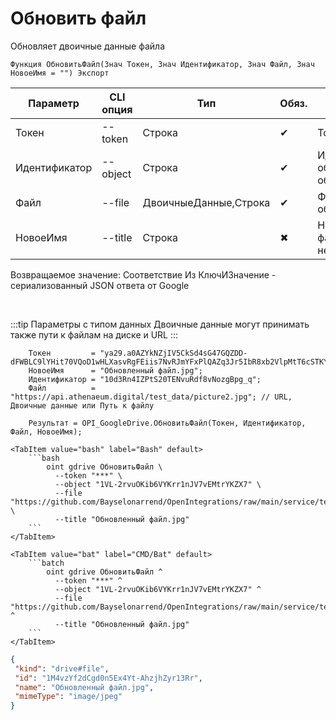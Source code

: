 ﻿---
sidebar_position: 8
---


# Обновить файл
 Обновляет двоичные данные файла



`Функция ОбновитьФайл(Знач Токен, Знач Идентификатор, Знач Файл, Знач НовоеИмя = "") Экспорт`

  | Параметр | CLI опция | Тип | Обяз. | Назначение |
  |-|-|-|-|-|
  | Токен | --token | Строка | &#x2714; | Токен |
  | Идентификатор | --object | Строка | &#x2714; | Идентификатор обновляемого объекта |
  | Файл | --file | ДвоичныеДанные,Строка | &#x2714; | Файл источник обновления |
  | НовоеИмя | --title | Строка | &#x2716; | Новое имя файла (если необходимо) |

  
  Возвращаемое значение:   Соответствие Из КлючИЗначение - сериализованный JSON ответа от Google

<br/>

:::tip
Параметры с типом данных Двоичные данные могут принимать также пути к файлам на диске и URL
:::
<br/>



```bsl title="Пример использования для 1С:Предприятие/OneScript"
    Токен         = "ya29.a0AZYkNZjIV5CkSd4sG47GQZDD-dFWBLC9lYHit70VQoD1wHLXasvRgFEiis7NvRJmYFxPlQAZq3Jr5IbR8xb2VlpMtT6cSTKYo2UHXdMyx...";
    НовоеИмя      = "Обновленный файл.jpg";
    Идентификатор = "10d3Rn4IZPtS20TENvuRdf8vNozgBpg_q";
    Файл          = "https://api.athenaeum.digital/test_data/picture2.jpg"; // URL, Двоичные данные или Путь к файлу

    Результат = OPI_GoogleDrive.ОбновитьФайл(Токен, Идентификатор, Файл, НовоеИмя);
```
    

 <Tabs>
  
    <TabItem value="bash" label="Bash" default>
        ```bash
            oint gdrive ОбновитьФайл \
              --token "***" \
              --object "1VL-2rvuOKib6VYKrr1nJV7vEMtrYKZX7" \
              --file "https://github.com/Bayselonarrend/OpenIntegrations/raw/main/service/test_data/picture2.jpg" \
              --title "Обновленный файл.jpg"
        ```
    </TabItem>
  
    <TabItem value="bat" label="CMD/Bat" default>
        ```batch
            oint gdrive ОбновитьФайл ^
              --token "***" ^
              --object "1VL-2rvuOKib6VYKrr1nJV7vEMtrYKZX7" ^
              --file "https://github.com/Bayselonarrend/OpenIntegrations/raw/main/service/test_data/picture2.jpg" ^
              --title "Обновленный файл.jpg"
        ```
    </TabItem>
</Tabs>


```json title="Результат"
{
 "kind": "drive#file",
 "id": "1M4vzYf2dCgd0n5Ex4Yt-AhzjhZyr13Rr",
 "name": "Обновленный файл.jpg",
 "mimeType": "image/jpeg"
}
```
